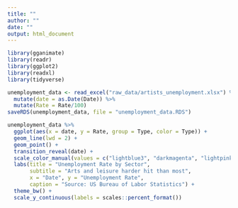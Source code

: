 ```yaml
---
title: ""
author: ""
date: ""
output: html_document
---
```

```r
library(gganimate)
library(readr)
library(ggplot2)
library(readxl)
library(tidyverse)

unemployment_data <- read_excel("raw_data/artists_unemployment.xlsx") %>%
  mutate(date = as.Date(Date)) %>% 
  mutate(Rate = Rate/100)
saveRDS(unemployment_data, file = "unemployment_data.RDS")
```


```r
unemployment_data %>%
  ggplot(aes(x = date, y = Rate, group = Type, color = Type)) +
  geom_line(lwd = 2) +
  geom_point() +
  transition_reveal(date) +
  scale_color_manual(values = c("lightblue3", "darkmagenta", "lightpink2")) +
  labs(title = "Unemployment Rate by Sector", 
       subtitle = "Arts and leisure harder hit than most",
       x = "Date", y = "Unemployment Rate",
       caption = "Source: US Bureau of Labor Statistics") +
  theme_bw() +
  scale_y_continuous(labels = scales::percent_format())

```

